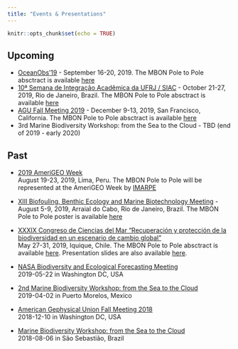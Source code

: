 ```yaml
---
title: "Events & Presentations"
---
```


```r
knitr::opts_chunk$set(echo = TRUE)
```

## Upcoming

- [OceanObs'19](http://www.oceanobs19.net/) - September 16-20, 2019. The MBON Pole to Pole absctract is available [here](https://drive.google.com/file/d/1oknglVqEQo81ornvYrQCIyIaTgdshKeh/view?usp=sharing)
- [10ª Semana de Integração Acadêmica da UFRJ / SIAC](http://siac.ufrj.br/) - October 21-27, 2019, Rio de Janeiro, Brazil. The MBON Pole to Pole absctract is available [here](https://drive.google.com/file/d/1kfOI4tpIOvgNDfULEMbeOzDfKuH1M_7f/view?usp=sharing)
- [AGU Fall Meeting 2019](https://www2.agu.org/fall-meeting) - December 9-13, 2019, San Francisco, California. The MBON Pole to Pole absctract is available [here](https://drive.google.com/file/d/17deXPg_umFPoeYPB6QKTLDfwqv7hBUmG/view?usp=sharing)
- 3rd Marine Biodiversity Workshop: from the Sea to the Cloud - TBD (end of 2019 - early 2020)

## Past

- [2019 AmeriGEO Week](https://www.amerigeoss.org/amerigeoss-events/amerigeoss-week-2019)<br> August 19-23, 2019, Lima, Peru. The MBON Pole to Pole will be represented at the AmeriGEO Week by [IMARPE](http://www.imarpe.gob.pe/imarpe/)

- [XIII Biofouling, Benthic Ecology and Marine Biotechnology Meeting](https://xiiibioinc.wixsite.com/xiiibioinc) - August 5-9, 2019, Arraial do Cabo, Rio de Janeiro, Brazil. The MBON Pole to Pole poster is available [here](https://drive.google.com/file/d/1AVl5loMTuzkE_xdBw9d-J7HNMojO_v9F/view?usp=sharing)

- [XXXIX Congreso de Ciencias del Mar “Recuperación y protección de la biodiversidad en un escenario de cambio global”](https://www.congresocienciasdelmar.cl/)<br>
May 27-31, 2019, Iquique, Chile. The MBON Pole to Pole absctract is available [here](https://drive.google.com/file/d/1V5ZDpoSoY9vU3MFXR6tVSro6Uaab4PZh/view?usp=sharing). Presentation slides are also available [here](https://drive.google.com/file/d/1V3j9ZRAJg0ycXsPYmUWyNw4Hx7trJLeW/view?usp=sharing).

- [NASA Biodiversity and Ecological Forecasting Meeting](https://drive.google.com/file/d/1fxq8MvqTIWO_N1hUmw11F4L4u6AsyNuG/view?usp=sharing)<br> 2019-05-22 in Washington DC, USA

- [2nd Marine Biodiversity Workshop: from the Sea to the Cloud](https://marinebon.github.io/p2p-mexico-workshop/)<br>
  2019-04-02 in Puerto Morelos, Mexico
  
- [American Gephysical Union Fall Meeting 2018](https://drive.google.com/file/d/1YFOOYFZNmNTGzK3BRestIS1RltkZImEu/view?usp=sharing)<br>
  2018-12-10 in Washington DC, USA

- [Marine Biodiversity Workshop: from the Sea to the Cloud](https://marinebon.github.io/p2p-brazil-workshop/)<br>
  2018-08-06 in São Sebastião, Brazil


